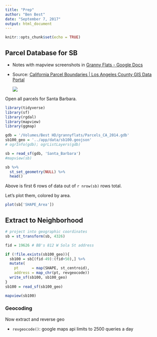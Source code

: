 ```yaml
---
title: "Prep"
author: "Ben Best"
date: "September 7, 2017"
output: html_document
---
```


```r
knitr::opts_chunk$set(echo = TRUE)
```

## Parcel Database for SB

- Notes with mapview screenshots in [Granny Flats - Google Docs](https://docs.google.com/document/d/11nbM4doxKDoz1LG7m9W6J702tzwk_AkHI_R7T94SOwk/edit#)

- Source: [California Parcel Boundaries | Los Angeles County GIS Data Portal](https://egis3.lacounty.gov/dataportal/2015/09/11/california-statewide-parcel-boundaries/)

  ![](http://egis3.lacounty.gov/dataportal/wp-content/uploads/2015/09/Collection_2112-14-791x1024.png)

Open all parcels for Santa Barbara.

```r
library(tidyverse)
library(sf)
library(rgdal)
library(mapview)
library(ggmap)

gdb = '/Volumes/Best HD/grannyflats/Parcels_CA_2014.gdb'
sb100_geo = '../app/data/sb100.geojson'
# ogrInfo(gdb); ogrListLayers(gdb)

sb = read_sf(gdb, 'Santa_Barbara')
#mapview(sb)

sb %>%
  st_set_geometry(NULL) %>%
  head()
```

Above is first 6 rows of data out of `r nrow(sb)` rows total.

Let's plot them, colored by area.

```r
plot(sb['SHAPE_Area'])
```

## Extract to Neighborhood

```r
# project into geographic coordinates
sb = st_transform(sb, 4326)

fid = 19626 # BB's 812 W Sola St address

if (!file.exists(sb100_geo)){
  sb100 = sb[(fid-49):(fid+50),] %>%
  mutate(
    pt      = map(SHAPE, st_centroid),
    address = map_chr(pt, revgeocode))
  write_sf(sb100, sb100_geo)
}
sb100 = read_sf(sb100_geo)

mapview(sb100)
```

### Geocoding

Now extract and reverse geo

- `revgeocode()`: google maps api limits to 2500 queries a day

```r

```

